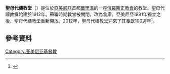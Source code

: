'''聖母代禱教堂'''（{{lang-hy|Քանաքեռի Սուրբ Տիրամոր Ռուս Ուղղափառ Եկեղեցի}}）是位於[[亞美尼亞|亞美尼亞]]首都[[葉里溫|葉里溫]]的一座[[俄羅斯正教會|俄羅斯正教會]]的教堂。聖母代禱教堂始建於1912年。蘇聯時期教堂被關閉，改為倉庫。亞美尼亞1991年獨立之後，聖母代禱教堂重新開放。2012年，聖母代禱教堂迎來了其奉獻100週年<ref>{{Cite web |url=http://haynews.am/hy/1350025106 |title=100th anniversary of the Intercession of the Holy Mother of God church |access-date=2015-12-17 |archive-url=https://web.archive.org/web/20180327104733/http://haynews.am/hy/1350025106 |archive-date=2018-03-27 |dead-url=yes }}</ref>。
== 參考資料 ==
{{reflist}}
[[Category:亚美尼亚基督教|Category:亚美尼亚基督教]]